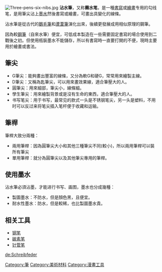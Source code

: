 {{沒有来源|time=2018-01-24}}

[[Image:Three-pens-six-nibs.jpg|thumb]]
'''沾水筆'''，又称'''蘸水笔'''，是一種[[書寫|書寫]]或[[繪畫|繪畫]]专用的勾线笔，是用筆尖沾上[[墨水|墨水]]然後書寫或繪畫，可畫出具變化的線條。

沾水筆是從古代的[[鵝毛筆|鵝毛筆]]和[[蘆葦筆|蘆葦筆]]演化出來，後續更發展成用相似原理的鋼筆。

因為較[[鋼筆|鋼筆]]（自來水筆）便宜，可低成本製造在一些需要固定書寫的場合使用到二戰後之初。但使用瓶裝墨水不能儲存，所以有書寫時一直要打開的不便，現時主要用於繪畫或書法。

== 筆尖 ==
* G筆尖：能夠畫出豐富的線條，又分為軟G和硬G，常常用來繪製主線。
* D筆尖：又稱為匙筆尖，可以用來畫效果線，適合筆壓大的人。
* 圓筆尖：用來細部，筆尖小，線條細。
* 學生筆尖：用來繪製背景或是沒有生命的東西，適合筆壓大的人。
* 书写笔尖：用于书写，最常见的款式一头是不锈钢笔尖，另一头是塑料，不用时可以反过来将笔尖插入笔杆便于收藏和运输。

== 筆桿 ==
筆桿大致分兩種：
* 兩用筆桿：因為圓筆尖大小和其他三種筆尖不同(較小)，所以兩用筆桿可以裝所有筆尖
* 單用筆桿：就分為圓筆尖以及其他筆尖專用的筆桿。

== 使用墨水 ==
沾水筆必須沾墨，才能进行书写、画图，墨水也分成幾種：
* 製圖墨水：不防水，但是顏色黑，且便宜。
* 耐水性墨水：防水，但是較稀，也比製圖墨水貴。

== 相关工具 ==
* [[钢笔|钢笔]]
* [[碳素笔|碳素笔]]
* [[针管笔|针管笔]]


[[Category:筆|Category:筆]]
[[Category:美術材料|Category:美術材料]]
[[Category:漫畫工具|Category:漫畫工具]]

[[de:Schreibfeder|de:Schreibfeder]]